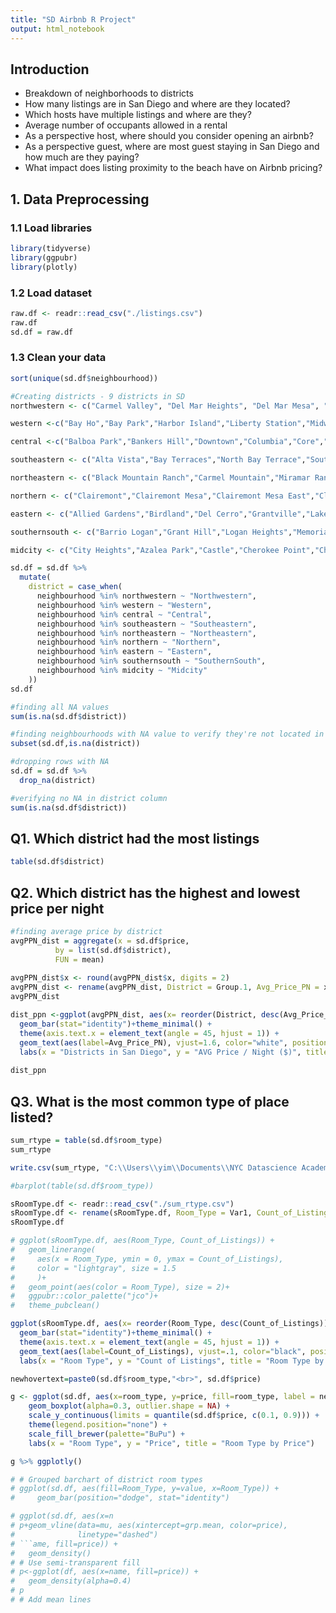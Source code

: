```yaml
---
title: "SD Airbnb R Project"
output: html_notebook
---
```


## Introduction 
+ Breakdown of neighborhoods to districts
+ How many listings are in San Diego and where are they located?
+ Which hosts have multiple listings and where are they?
+ Average number of occupants allowed in a rental
+ As a perspective host, where should you consider opening an airbnb? 
+ As a perspective guest, where are most guest staying in San Diego and how much are they paying?
+ What impact does listing proximity to the beach have on Airbnb pricing?

## 1. Data Preprocessing

### 1.1 Load libraries
```r
library(tidyverse)
library(ggpubr)
library(plotly)
```

### 1.2 Load dataset
```r
raw.df <- readr::read_csv("./listings.csv")
raw.df
sd.df = raw.df
```

### 1.3 Clean your data
```r
sort(unique(sd.df$neighbourhood))
```

```r
#Creating districts - 9 districts in SD
northwestern <- c("Carmel Valley", "Del Mar Heights", "Del Mar Mesa", "Fairbanks Ranch Country Club", "La Jolla", "Beach Barber Tract","Bird Rock","Country Club","Hidden Valley","La Jolla", "La Jolla Alta","La Jolla Farms","La Jolla Heights","La Jolla Mesa","La Jolla Shores","La Jolla Village","Lower Hermosa","Muirlands","Muirlands West","Soledad South","Upper Hermosa","Village of La Jolla", "Pacific Highlands Ranch", "Torrey Hills", "Torrey Pines", "University City", "Via de la Valle", "North City")

western <-c("Bay Ho","Bay Park","Harbor Island","Liberty Station","Midway","Mission Bay", "Mission Bay Park","Mission Beach","Morena","Ocean Beach","Pacific Beach","Point Loma","Fleet Ridge","La Playa","Loma Portal","Point Loma Heights","Loma Alta","Loma Palisades","Ocean Beach Highlands","Point Loma Highlands","Roseville","Wooded Area","Shelter Island","Sunset Cliffs", "Moreno Mission", "Midtown District")

central <-c("Balboa Park","Bankers Hill","Downtown","Columbia","Core","Cortez Hill","East Village","Gaslamp Quarter","Harborview","Little Italy","Marina","Golden Hill","Hillcrest","Marston Hills","Middletown","Mission Hills", "North Hills", "Normal Heights","Cherokee Park","Adams North","Adams Park","North Park","Altadena","Burlingame","Montclair","Old Town","South Park","University Heights", "Midtown", "West University Heights", "Park West", "Horton Plaza")

southeastern <- c("Alta Vista","Bay Terraces","North Bay Terrace","South Bay Terrace","Broadway Heights","Chollas View","Emerald Hills","Encanto","Jamacha","Lincoln Park","Lomita Village","O'Farrell" ,"South Encanto","Oak Park","Paradise Hills","Redwood Village","Rolando Park","Valencia Park","Webster","Bay Terrace", "Sky Line", "Jomacha-Lomita", "Darnall")

northeastern <- c("Black Mountain Ranch","Carmel Mountain","Miramar Ranch North","Rancho Bernardo","Rancho Encantada", "Stonebridge","Rancho Peñasquitos","Sabre Springs","San Pasqual Valley","Scripps Ranch","Torrey Highlands","Rancho Penasquitos", "Rancho Bernadino")

northern <- c("Clairemont","Clairemont Mesa","Clairemont Mesa East","Clairemont Mesa West","North Clairemont","Kearny Mesa","Mira Mesa","Miramar","Sorrento Valley","Sorrento Mesa")

eastern <- c("Allied Gardens","Birdland","Del Cerro","Grantville","Lake Murray","Linda Vista","Mission Valley","Mission Valley East","Civita","Mission Valley West","Hotel Circle","San Carlos","Serra Mesa","Tierrasanta", "Bird Land")

southernsouth <- c("Barrio Logan","Grant Hill","Logan Heights","Memorial","Shelltown","Sherman Heights","Stockton","San Ysidro", "Amphitheater And Water Park", "Nestor", "Bario Logan","Tijuana River Valley", "Egger Highlands", "Palm City")

midcity <- c("City Heights","Azalea Park","Castle","Cherokee Point","Chollas Creek","Colina del Sol","Corridor","Fairmount Park","Gateway","Bay Ridge","Fairmount Village","Fox Canyon","Hollywood Park","Islenair","Ridgeview","Swan Canyon","Teralta East","Teralta West","College Area","Alvarado Estates","College East","College West","El Cerrito","Kensington","Mount Hope","Mountain View","Rolando Village","Southcrest","Talmadge", "City Heights West", "El Cerritos", "City Heights East", "Rolando")
```

```r
sd.df = sd.df %>%
  mutate(
    district = case_when(
      neighbourhood %in% northwestern ~ "Northwestern",
      neighbourhood %in% western ~ "Western",
      neighbourhood %in% central ~ "Central",
      neighbourhood %in% southeastern ~ "Southeastern",
      neighbourhood %in% northeastern ~ "Northeastern",
      neighbourhood %in% northern ~ "Northern",
      neighbourhood %in% eastern ~ "Eastern",
      neighbourhood %in% southernsouth ~ "SouthernSouth",
      neighbourhood %in% midcity ~ "Midcity"
    ))
sd.df
```

```r
#finding all NA values
sum(is.na(sd.df$district))
```
```r
#finding neighbourhoods with NA value to verify they're not located in SD
subset(sd.df,is.na(district))
```

```r
#dropping rows with NA
sd.df = sd.df %>%
  drop_na(district)
```
```r
#verifying no NA in district column
sum(is.na(sd.df$district))
```

## Q1. Which district had the most listings

```r
table(sd.df$district)
```

## Q2. Which district has the highest and lowest price per night
```r
#finding average price by district
avgPPN_dist = aggregate(x = sd.df$price,
          by = list(sd.df$district),
          FUN = mean) 
          
avgPPN_dist$x <- round(avgPPN_dist$x, digits = 2)
avgPPN_dist <- rename(avgPPN_dist, District = Group.1, Avg_Price_PN = x)
avgPPN_dist
```

```r
dist_ppn <-ggplot(avgPPN_dist, aes(x= reorder(District, desc(Avg_Price_PN)), y=Avg_Price_PN, fill=District)) +
  geom_bar(stat="identity")+theme_minimal() + 
  theme(axis.text.x = element_text(angle = 45, hjust = 1)) +
  geom_text(aes(label=Avg_Price_PN), vjust=1.6, color="white", position = position_dodge(0.9), size=3.5) +
  labs(x = "Districts in San Diego", y = "AVG Price / Night ($)", title = "Districts by AVG Price Per Night")
  
dist_ppn
```
## Q3. What is the most common type of place listed?
```r
sum_rtype = table(sd.df$room_type)
sum_rtype
```

```r
write.csv(sum_rtype, "C:\\Users\\yim\\Documents\\NYC Datascience Academy\\SD-Airbnb-RProject\\SD-Airbnb-RProject\\sum_rtype.csv", row.names=FALSE)
```

```r
#barplot(table(sd.df$room_type)) 
```

```r
sRoomType.df <- readr::read_csv("./sum_rtype.csv")
sRoomType.df <- rename(sRoomType.df, Room_Type = Var1, Count_of_Listings = Freq)
sRoomType.df
```


```r
# ggplot(sRoomType.df, aes(Room_Type, Count_of_Listings)) +
#   geom_linerange(
#     aes(x = Room_Type, ymin = 0, ymax = Count_of_Listings), 
#     color = "lightgray", size = 1.5
#     )+
#   geom_point(aes(color = Room_Type), size = 2)+
#   ggpubr::color_palette("jco")+
#   theme_pubclean()
```

```r
ggplot(sRoomType.df, aes(x= reorder(Room_Type, desc(Count_of_Listings)), y=Count_of_Listings, fill=Room_Type)) +
  geom_bar(stat="identity")+theme_minimal() + 
  theme(axis.text.x = element_text(angle = 45, hjust = 1)) +
  geom_text(aes(label=Count_of_Listings), vjust=.1, color="black", position = position_dodge(0.9), size=3.5) +
  labs(x = "Room Type", y = "Count of Listings", title = "Room Type by Count of Listings")
```
```r
newhovertext=paste0(sd.df$room_type,"<br>", sd.df$price)
```

```r
g <- ggplot(sd.df, aes(x=room_type, y=price, fill=room_type, label = newhovertext)) + 
    geom_boxplot(alpha=0.3, outlier.shape = NA) +
    scale_y_continuous(limits = quantile(sd.df$price, c(0.1, 0.9))) +
    theme(legend.position="none") +
    scale_fill_brewer(palette="BuPu") +
    labs(x = "Room Type", y = "Price", title = "Room Type by Price")

g %>% ggplotly()
```


```r
# # Grouped barchart of district room types
# ggplot(sd.df, aes(fill=Room_Type, y=value, x=Room_Type)) + 
#     geom_bar(position="dodge", stat="identity")
```

```r
# ggplot(sd.df, aes(x=n
# p+geom_vline(data=mu, aes(xintercept=grp.mean, color=price),
#              linetype="dashed")
# ```ame, fill=price)) +
#   geom_density()
# # Use semi-transparent fill
# p<-ggplot(df, aes(x=name, fill=price)) +
#   geom_density(alpha=0.4)
# p
# # Add mean lines
```
